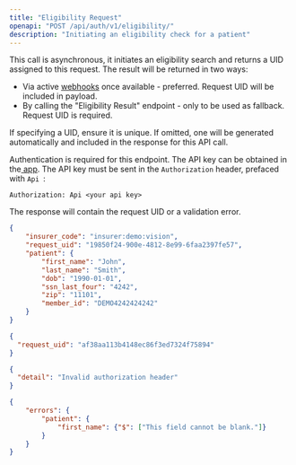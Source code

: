 ```yaml
---
title: "Eligibility Request"
openapi: "POST /api/auth/v1/eligibility/"
description: "Initiating an eligibility check for a patient"
---
```


This call is asynchronous, it initiates an eligibility search and returns a UID assigned to this request. The result will be returned in two ways:

- Via active [webhooks](https://provider.anagram.care/webhooks) once available - preferred. Request UID will be included in payload.
- By calling the "Eligibility Result" endpoint - only to be used as fallback. Request UID is required.

If specifying a UID, ensure it is unique. If omitted, one will be generated automatically and included in the response for this API call.

Authentication is required for this endpoint. The API key can be obtained in the[ app](https://provider.anagram.care/). The API key must be sent in the `Authorization` header, prefaced with `Api `:

`Authorization: Api <your api key>`

The response will contain the request UID or a validation error.

<RequestExample>

```json Request Example
{
	"insurer_code": "insurer:demo:vision",
	"request_uid": "19850f24-900e-4812-8e99-6faa2397fe57",
	"patient": {
		"first_name": "John",
		"last_name": "Smith",
		"dob": "1990-01-01",
		"ssn_last_four": "4242",
		"zip": "11101",
		"member_id": "DEMO4242424242"
	}
}
```

</RequestExample>

<ResponseExample>

```json Valid Request
{
  "request_uid": "af38aa113b4148ec86f3ed7324f75894"
}
```


```json Global Error
{
  "detail": "Invalid authorization header"
}
```


```json Field Error
{
    "errors": {
        "patient": {
            "first_name": {"$": ["This field cannot be blank."]}
        }
    }
}
```

</ResponseExample>